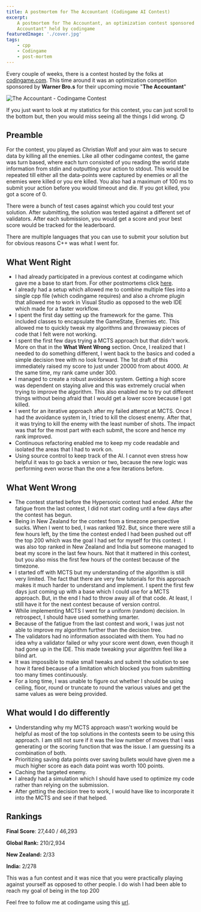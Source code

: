 ```yaml
---
title: A postmortem for The Accountant (Codingame AI Contest)
excerpt:
    A postmortem for The Accountant, an optimization contest sponsored by Warner Bro.s for their upcoming movie "The
    Accountant" held by codingame
featuredImage: './cover.jpg'
tags:
    - cpp
    - Codingame
    - post-mortem
---
```


Every couple of weeks, there is a contest hosted by the folks at [codingame.com](http://www.codingame.com). This time
around it was an optimization competition sponsored by **Warner Bro.s** for their upcoming movie "**The Accountant**"

![The Accountant - Codingame Contest](./cover.jpg)

If you just want to look at my statistics for this contest, you can just scroll to the bottom but, then you would miss
seeing all the things I did wrong. 😊

## Preamble

For the contest, you played as Christian Wolf and your aim was to secure data by killing all the enemies. Like all other
codingame contest, the game was turn based, where each turn consisted of you reading the world state information from
stdin and outputting your action to stdout. This would be repeated till either all the data-points were captured by
enemies or all the enemies were killed or you ere killed. You also had a maximum of 100 ms to submit your action before
you would timeout and die. If you got killed, you got a score of 0.

There were a bunch of test cases against which you could test your solution. After submitting, the solution was tested
against a different set of validators. After each submission, you would get a score and your best score would be tracked
for the leaderboard.

There are multiple languages that you can use to submit your solution but for obvious reasons C++ was what I went for.

## What Went Right

-   I had already participated in a previous contest at codingame which gave me a base to start from. For other
    postmortems click [here](/tags/Codingame).
-   I already had a setup which allowed me to combine multiple files into a single cpp file (which codingame requires)
    and also a chrome plugin that allowed me to work in Visual Studio as opposed to the web IDE which made for a faster
    workflow.
-   I spent the first day setting up the framework for the game. This included classes to encapsulate the GameState,
    Enemies etc. This allowed me to quickly tweak my algorithms and throwaway pieces of code that I felt were not
    working.
-   I spent the first few days trying a MCTS approach but that didn't work. More on that in the **What Went Wrong**
    section. Once, I realized that I needed to do something different, I went back to the basics and coded a simple
    decision tree with no look forward. The 1st draft of this immediately raised my score to just under 20000 from
    about 4000. At the same time, my rank came under 300.
-   I managed to create a robust avoidance system. Getting a high score was dependent on staying alive and this was
    extremely crucial when trying to improve the algorithm. This also enabled me to try out different things without
    being afraid that I would get a lower score because I got killed.
-   I went for an iterative approach after my failed attempt at MCTS. Once I had the avoidance system in, I tried to
    kill the closest enemy. After that, it was trying to kill the enemy with the least number of shots. The impact was
    that for the most part with each submit, the score and hence my rank improved.
-   Continuous refactoring enabled me to keep my code readable and isolated the areas that I had to work on.
-   Using source control to keep track of the AI. I cannot even stress how helpful it was to go back a version or two,
    because the new logic was performing even worse than the one a few iterations before.

## What Went Wrong

-   The contest started before the Hypersonic contest had ended. After the fatigue from the last contest, I did not
    start coding until a few days after the contest has begun.
-   Being in New Zealand for the contest from a timezone perspective sucks. When I went to bed, I was ranked 192. But,
    since there were still a few hours left, by the time the contest ended I had been pushed out off the top 200 which
    was the goal I had set for myself for this contest. I was also top ranked in New Zealand and India but someone
    managed to beat my score in the last few hours. Not that it mattered in this contest, but you also miss the first
    few hours of the contest because of the timezone.
-   I started off with MCTS but my understanding of the algorithm is still very limited. The fact that there are very
    few tutorials for this approach makes it much harder to understand and implement. I spent the first few days just
    coming up with a base which I could use for a MCTS approach. But, in the end I had to throw away all of that code.
    At least, I still have it for the next contest because of version control.
-   While implementing MCTS I went for a uniform (random) decision. In retrospect, I should have used something smarter.
-   Because of the fatigue from the last contest and work, I was just not able to improve my algorithm further than the
    decision tree.
-   The validators had no information associated with them. You had no idea why a validator failed or why your score
    went down, even though it had gone up in the IDE. This made tweaking your algorithm feel like a blind art.
-   It was impossible to make small tweaks and submit the solution to see how it fared because of a limitation which
    blocked you from submitting too many times continuously.
-   For a long time, I was unable to figure out whether I should be using ceiling, floor, round or truncate to round the
    various values and get the same values as were being provided.

## What would I do differently

-   Understanding why my MCTS approach wasn't working would be helpful as most of the top solutions in the contests seem
    to be using this approach. I am still not sure if it was the low number of moves that I was generating or the
    scoring function that was the issue. I am guessing its a combination of both.
-   Prioritizing saving data points over saving bullets would have given me a much higher score as each data point was
    worth 100 points.
-   Caching the targeted enemy.
-   I already had a simulation which I should have used to optimize my code rather than relying on the submission.
-   After getting the decision tree to work, I would have like to incorporate it into the MCTS and see if that helped.

## Rankings

**Final Score**: 27,440 / 46,293

**Global Rank:** 210/2,934

**New Zealand:** 2/33

**India:** 2/278

This was a fun contest and it was nice that you were practically playing against yourself as opposed to other people. I
do wish I had been able to reach my goal of being in the top 200

Feel free to follow me at codingame using this [url](https://www.codingame.com/servlet/urlinvite?u=1506970).
